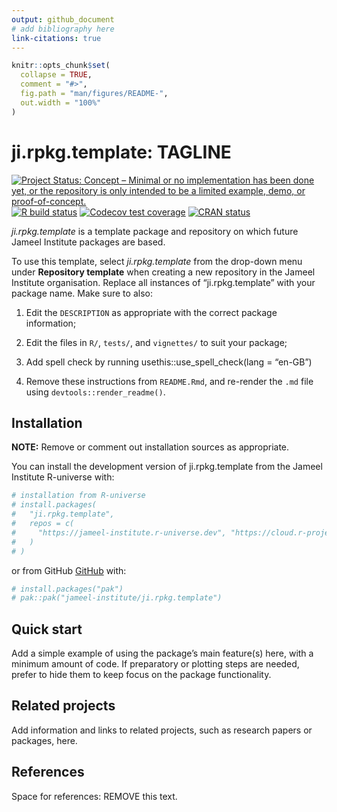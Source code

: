 ```yaml
---
output: github_document
# add bibliography here
link-citations: true
---
```


<!-- README.md is generated from README.Rmd. Please edit that file -->

```r
knitr::opts_chunk$set(
  collapse = TRUE,
  comment = "#>",
  fig.path = "man/figures/README-",
  out.width = "100%"
)
```

# ji.rpkg.template: TAGLINE

<!-- badges: start -->
[![Project Status: Concept – Minimal or no implementation has been done yet, or the repository is only intended to be a limited example, demo, or proof-of-concept.](https://www.repostatus.org/badges/latest/concept.svg)](https://www.repostatus.org/#concept)
[![R build status](https://github.com/jameel-institute/ji.rpkg.template/workflows/R-CMD-check/badge.svg)](https://github.com/jameel-institute/ji.rpkg.template/actions/workflows/R-CMD-check.yaml)
[![Codecov test coverage](https://codecov.io/gh/jameel-institute/ji.rpkg.template/branch/main/graph/badge.svg)](https://app.codecov.io/gh/jameel-institute/ji.rpkg.template?branch=main)
[![CRAN status](https://www.r-pkg.org/badges/version/ji.rpkg.template)](https://CRAN.R-project.org/package=ji.rpkg.template)
<!-- badges: end -->

_ji.rpkg.template_ is a template package and repository on which future Jameel Institute packages are based.

To use this template, select _ji.rpkg.template_ from the drop-down menu under **Repository template** when creating a new repository in the Jameel Institute organisation.
Replace all instances of "ji.rpkg.template" with your package name. Make sure to also:

1. Edit the `DESCRIPTION` as appropriate with the correct package information;

2. Edit the files in `R/`, `tests/`, and `vignettes/` to suit your package;

3. Add spell check by running usethis::use_spell_check(lang = "en-GB")

4. Remove these instructions from `README.Rmd`, and re-render the `.md` file using `devtools::render_readme()`.

## Installation

**NOTE:** Remove or comment out installation sources as appropriate.

You can install the development version of ji.rpkg.template from the Jameel Institute R-universe with:

```r
# installation from R-universe
# install.packages(
#   "ji.rpkg.template", 
#   repos = c(
#     "https://jameel-institute.r-universe.dev", "https://cloud.r-project.org"
#   )
# )
```

or from GitHub [GitHub](https://github.com/) with:

``` r
# install.packages("pak")
# pak::pak("jameel-institute/ji.rpkg.template")
```

## Quick start

Add a simple example of using the package's main feature(s) here, with a minimum amount of code.
If preparatory or plotting steps are needed, prefer to hide them to keep focus on the package functionality.

## Related projects

Add information and links to related projects, such as research papers or packages, here.

## References

Space for references: REMOVE this text.
